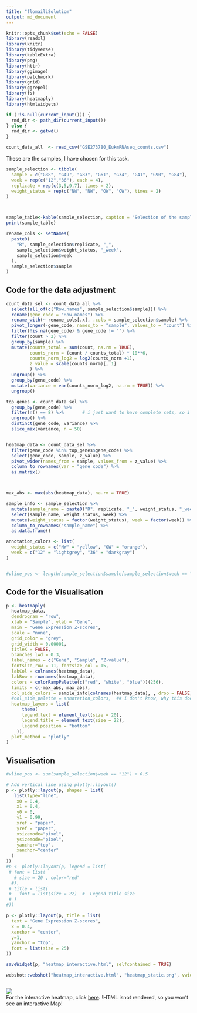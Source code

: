 ```yaml
---
title: "flomailiSolutiom"
output: md_document
---
```


```r

knitr::opts_chunk$set(echo = FALSE)
library(readxl)
library(knitr)
library(tidyverse)
library(kableExtra)
library(png)
library(httr)
library(ggimage)
library(patchwork)  
library(grid)
library(ggrepel)
library(fs)
library(heatmaply)
library(htmlwidgets)


```

```r
if (!is.null(current_input())) {
  rmd_dir <- path_dir(current_input())
} else {
  rmd_dir <- getwd()
}

count_data_all  <- read_csv("GSE273780_EukmRNAseq_counts.csv")
```


These are the samples, I have chosen for this task.


```r


sample_selection <- tibble(
  sample = c("G38", "G49", "G83", "G61", "G34", "G41", "G90", "G84"),
  week = rep(c("12","36"), each = 4), 
  replicate = rep(c(3,5,9,7), times = 2),
  weight_status = rep(c("NW", "NW", "OW", "OW"), times = 2)
)



sample_table<-kable(sample_selection, caption = "Selection of the samples", align = "lccc")
print(sample_table)

```



```r
rename_cols <- setNames(
  paste0(
    "R", sample_selection$replicate, "_",
    sample_selection$weight_status, "_week", 
    sample_selection$week
  ),
  sample_selection$sample
)
```

## Code for the data adjustment

```r
count_data_sel <- count_data_all %>% 
  select(all_of(c("Row.names", sample_selection$sample))) %>%
  rename(gene_code = "Row.names") %>%
  rename_with(~ rename_cols[.x], .cols = sample_selection$sample) %>%
  pivot_longer(-gene_code, names_to = "sample", values_to = "count") %>%
  filter(!is.na(gene_code) & gene_code != "") %>%
  filter(count > 2) %>%
  group_by(sample) %>%
  mutate(counts_total = sum(count, na.rm = TRUE), 
         counts_norm = (count / counts_total) * 10**6,
         counts_norm_log2 = log2(counts_norm +1),
         z_value = scale(counts_norm)[, 1]
         ) %>%
  ungroup() %>%
  group_by(gene_code) %>%
  mutate(variance = var(counts_norm_log2, na.rm = TRUE)) %>%
  ungroup()


```

```r
top_genes <- count_data_sel %>%
  group_by(gene_code) %>%
  filter(n() == 8) %>%       # i just want to have complete sets, so i have no NA-values, because there were a few otherwise, maybe you could comment if thats ok or if i shall include all in my analysis
  ungroup() %>%
  distinct(gene_code, variance) %>%
  slice_max(variance, n = 50) 


heatmap_data <- count_data_sel %>%
  filter(gene_code %in% top_genes$gene_code) %>%
  select(gene_code, sample, z_value) %>%
  pivot_wider(names_from = sample, values_from = z_value) %>%
  column_to_rownames(var = "gene_code") %>%
  as.matrix()



max_abs <- max(abs(heatmap_data), na.rm = TRUE)

sample_info <- sample_selection %>%
  mutate(sample_name = paste0("R", replicate, "_", weight_status, "_week", week)) %>%
  select(sample_name, weight_status, week) %>%
  mutate(weight_status = factor(weight_status), week = factor(week)) %>%
  column_to_rownames("sample_name") %>%
  as.data.frame()

annotation_colors <- list(
  weight_status = c("NW" = "yellow", "OW" = "orange"),
  week = c("12" = "lightgrey", "36" = "darkgray")
)


#vline_pos <- length(sample_selection$sample[sample_selection$week == "12"]) + 0.5
```

## Code for the Visualisation


```r


p <- heatmaply(
  heatmap_data,
  dendrogram = "row",                      
  xlab = "Sample", ylab = "Gene",
  main = "Gene Expression Z-scores",
  scale = "none",                          
  grid_color = "grey",
  grid_width = 0.00001,
  titleX = FALSE,
  branches_lwd = 0.3,
  label_names = c("Gene", "Sample", "Z-value"),
  fontsize_row = 11, fontsize_col = 15,
  labCol = colnames(heatmap_data),
  labRow = rownames(heatmap_data),
  colors = colorRampPalette(c("red", "white", "blue"))(256),
  limits = c(-max_abs, max_abs),
  col_side_colors = sample_info[colnames(heatmap_data), , drop = FALSE],
  #col_side_palette = annotation_colors,  ## i don't know, why this does not work
  heatmap_layers = list(
      theme(
      legend.text = element_text(size = 20),      
      legend.title = element_text(size = 22),
      legend.position = "bottom"
    )),
  plot_method = "plotly"
)
```

## Visualisation

```r
#vline_pos <- sum(sample_selection$week == "12") + 0.5

# Add vertical line using plotly::layout()
p <- plotly::layout(p, shapes = list(
   list(type="line",
    x0 = 0.4,
    x1 = 0.4,
    y0 = 0,
    y1 = 0.99,
    xref = "paper",
    yref = "paper",
    xsizemode="pixel",
    ysizemode="pixel",
    yanchor="top",
    xanchor="center"
  )
))
#p <- plotly::layout(p, legend = list(
 # font = list(
   # size = 20 , color="red"       
  #),
 # title = list(
 #   font = list(size = 22)  #  Legend title size
 # )
#))

p <- plotly::layout(p, title = list(
  text = "Gene Expression Z-scores",
  x = 0.4,               
  xanchor = "center",   
  y=1,
  yanchor = "top",
  font = list(size = 25) 
))

saveWidget(p, "heatmap_interactive.html", selfcontained = TRUE)

webshot::webshot("heatmap_interactive.html", "heatmap_static.png", vwidth = 1200, vheight = 1000)



```
![](heatmap_static.png)
<br>
For the interactive heatmap, click [here](heatmap_interactive.html).
!HTML isnot rendered, so you won't see an interactive Map!